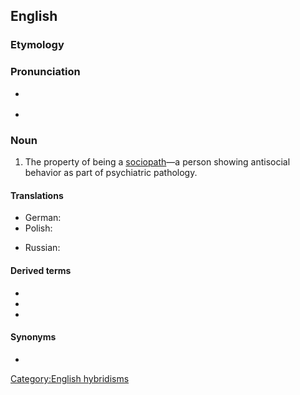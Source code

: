 ==English==

===Etymology===
{{confix|en|socio|pathy}}

===Pronunciation===
* {{a|UK}} {{IPA|en|/ˈsoʊ.ʃi.əˌpæθi/}}
* {{a|US}} {{IPA|en|/ˈsoʊ.si.əˌpæθi/}}

===Noun===
{{en-noun|~}}

# {{lb|en|psychiatry}} The property of being a [[sociopath]]—a person showing antisocial behavior as part of psychiatric pathology.

====Translations====
{{trans-top|personality disorder}}
* German: {{t|de|Soziopathie|f}}
* Polish: {{t+|pl|socjopatia|f}}
{{trans-mid}}
* Russian: {{t+|ru|социопа́тия|f}}
{{trans-bottom}}

====Derived terms====
* {{l|en|sociopath}}
* {{l|en|sociopathic}}
* {{l|en|sociopathology}}

====Synonyms====
* {{l|en|psychopathy}}

[[Category:English hybridisms]]